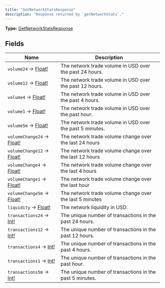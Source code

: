 ```yaml
---
title: "GetNetworkStatsResponse"
description: "Response returned by `getNetworkStats`."
---
```


**Type:** [GetNetworkStatsResponse](/api-reference/types/getnetworkstatsresponse)

## Fields

| Name | Description |
|------|-------------|
| `volume24` → [Float!](/api-reference/types/float) | The network trade volume in USD over the past 24 hours. |
| `volume12` → [Float!](/api-reference/types/float) | The network trade volume in USD over the past 12 hours. |
| `volume4` → [Float!](/api-reference/types/float) | The network trade volume in USD over the past 4 hours. |
| `volume1` → [Float!](/api-reference/types/float) | The network trade volume in USD over the past hour. |
| `volume5m` → [Float!](/api-reference/types/float) | The network trade volume in USD over the past 5 minutes. |
| `volumeChange24` → [Float!](/api-reference/types/float) | The network trade volume change over the last 24 hours |
| `volumeChange12` → [Float!](/api-reference/types/float) | The network trade volume change over the last 12 hours |
| `volumeChange4` → [Float!](/api-reference/types/float) | The network trade volume change over the last 4 hours |
| `volumeChange1` → [Float!](/api-reference/types/float) | The network trade volume change over the last hour |
| `volumeChange5m` → [Float!](/api-reference/types/float) | The network trade volume change over the last 5 minutes |
| `liquidity` → [Float!](/api-reference/types/float) | The network liquidity in USD. |
| `transactions24` → [Int!](/api-reference/types/int) | The unique number of transactions in the past 24 hours. |
| `transactions12` → [Int!](/api-reference/types/int) | The unique number of transactions in the past 12 hours. |
| `transactions4` → [Int!](/api-reference/types/int) | The unique number of transactions in the past 4 hours. |
| `transactions1` → [Int!](/api-reference/types/int) | The unique number of transactions in the past hour. |
| `transactions5m` → [Int!](/api-reference/types/int) | The unique number of transactions in the past 5 minutes. |

